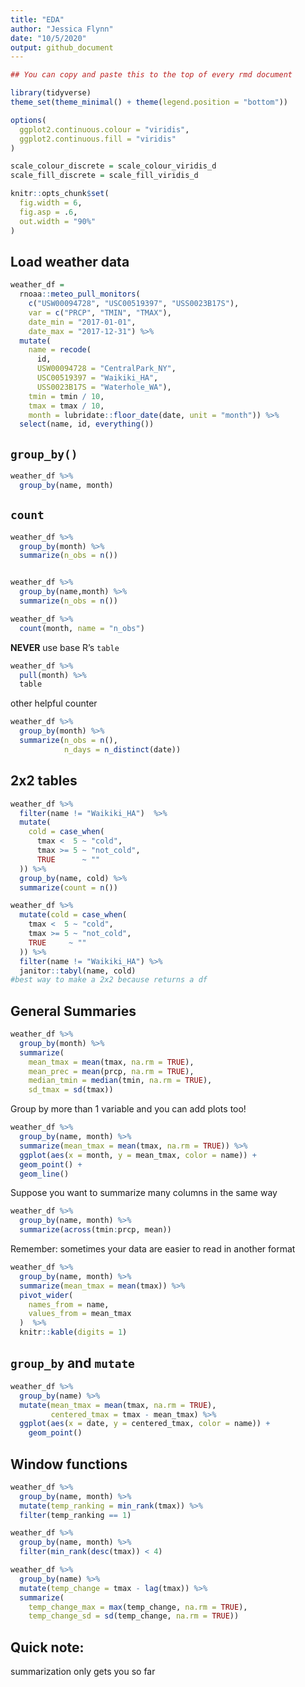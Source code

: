 ```yaml
---
title: "EDA"
author: "Jessica Flynn"
date: "10/5/2020"
output: github_document
---
```


```r
## You can copy and paste this to the top of every rmd document

library(tidyverse)
theme_set(theme_minimal() + theme(legend.position = "bottom"))

options(
  ggplot2.continuous.colour = "viridis",
  ggplot2.continuous.fill = "viridis"
)

scale_colour_discrete = scale_colour_viridis_d
scale_fill_discrete = scale_fill_viridis_d

knitr::opts_chunk$set(
  fig.width = 6,
  fig.asp = .6,
  out.width = "90%"
)

```

## Load weather data
```r
weather_df =  
  rnoaa::meteo_pull_monitors(
    c("USW00094728", "USC00519397", "USS0023B17S"),
    var = c("PRCP", "TMIN", "TMAX"), 
    date_min = "2017-01-01",
    date_max = "2017-12-31") %>%
  mutate(
    name = recode(
      id, 
      USW00094728 = "CentralPark_NY", 
      USC00519397 = "Waikiki_HA",
      USS0023B17S = "Waterhole_WA"),
    tmin = tmin / 10,
    tmax = tmax / 10,
    month = lubridate::floor_date(date, unit = "month")) %>%
  select(name, id, everything())
```

## `group_by()`

```r
weather_df %>%
  group_by(name, month)
```

## `count`

```r
weather_df %>%
  group_by(month) %>%
  summarize(n_obs = n())


weather_df %>%
  group_by(name,month) %>%
  summarize(n_obs = n())

weather_df %>%
  count(month, name = "n_obs")

```

**NEVER** use base R's `table`
```r
weather_df %>%
  pull(month) %>% 
  table
```

other helpful counter

```r
weather_df %>%
  group_by(month) %>%
  summarize(n_obs = n(), 
            n_days = n_distinct(date))
```

## 2x2 tables

```r
weather_df %>% 
  filter(name != "Waikiki_HA")  %>%
  mutate(
    cold = case_when(
      tmax <  5 ~ "cold",
      tmax >= 5 ~ "not_cold",
      TRUE      ~ ""
  )) %>% 
  group_by(name, cold) %>% 
  summarize(count = n())
```


```r
weather_df %>% 
  mutate(cold = case_when(
    tmax <  5 ~ "cold",
    tmax >= 5 ~ "not_cold",
    TRUE     ~ ""
  )) %>% 
  filter(name != "Waikiki_HA") %>% 
  janitor::tabyl(name, cold)
#best way to make a 2x2 because returns a df

```

## General Summaries

```r
weather_df %>%
  group_by(month) %>%
  summarize(
    mean_tmax = mean(tmax, na.rm = TRUE),
    mean_prec = mean(prcp, na.rm = TRUE),
    median_tmin = median(tmin, na.rm = TRUE),
    sd_tmax = sd(tmax))
```

Group by more than 1 variable and you can add plots too! 

```r
weather_df %>%
  group_by(name, month) %>%
  summarize(mean_tmax = mean(tmax, na.rm = TRUE)) %>%
  ggplot(aes(x = month, y = mean_tmax, color = name)) +
  geom_point() + 
  geom_line()
```

Suppose you want to summarize many columns in the same way

```r
weather_df %>%
  group_by(name, month) %>%
  summarize(across(tmin:prcp, mean))
```

Remember: sometimes your data are easier to read in another format

```r
weather_df %>% 
  group_by(name, month) %>% 
  summarize(mean_tmax = mean(tmax)) %>% 
  pivot_wider(
    names_from = name, 
    values_from = mean_tmax
  )  %>% 
  knitr::kable(digits = 1)

```

## `group_by` and `mutate`

```r
weather_df %>% 
  group_by(name) %>% 
  mutate(mean_tmax = mean(tmax, na.rm = TRUE),
         centered_tmax = tmax - mean_tmax) %>% 
  ggplot(aes(x = date, y = centered_tmax, color = name)) + 
    geom_point() 
```

## Window functions

```r
weather_df %>%
  group_by(name, month) %>%
  mutate(temp_ranking = min_rank(tmax)) %>%
  filter(temp_ranking == 1)
```


```r
weather_df %>%
  group_by(name, month) %>%
  filter(min_rank(desc(tmax)) < 4)
```

```r
weather_df %>%
  group_by(name) %>%
  mutate(temp_change = tmax - lag(tmax)) %>% 
  summarize(
    temp_change_max = max(temp_change, na.rm = TRUE), 
    temp_change_sd = sd(temp_change, na.rm = TRUE))
```

## Quick note:

summarization only gets you so far

